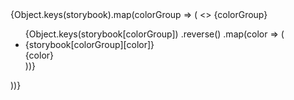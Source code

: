 

<Meta title="Design System/Palette" />

<Preview>
  <Story
    name="Palette"
  >
    {Object.keys(storybook).map(colorGroup => (
      <>
        <Typography variant="h2" style={{ textTransform: 'capitalize' }}>
          {colorGroup}
        </Typography>
        <ul style={{ display: 'flex', flexWrap: 'wrap', listStyle: 'none' }}>
          {Object.keys(storybook[colorGroup])
            .reverse()
            .map(color => (
              <li style={{ textAlign: 'center', margin: '0 2em 2em 0' }}>
                <div
                  style={{
                    display: 'flex',
                    justifyContent: 'center',
                    alignItems: 'center',
                    backgroundColor: storybook[colorGroup][color],
                    width: '100px',
                    height: '100px',
                    borderRadius: '50%',
                    color: storybook.basics.black,
                    fontSize: '12px',
                    border: `1px solid ${storybook.grey[300]}`,
                  }}
                >
                  {storybook[colorGroup][color]}
                </div>
                <span>{color}</span>
              </li>
            ))}
        </ul>
      </>
    ))}
  </Story>
</Preview>
